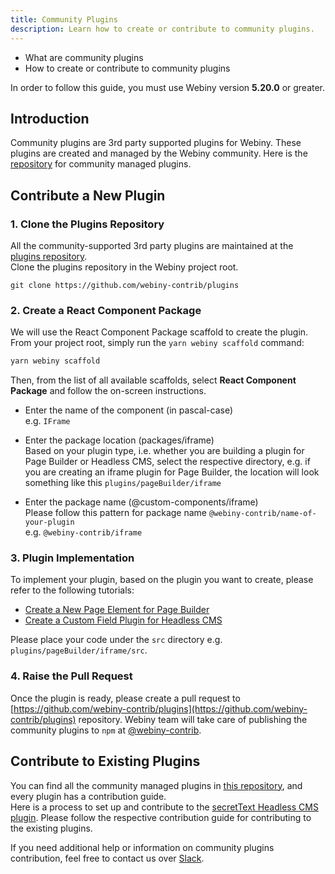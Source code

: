 ```yaml
---
title: Community Plugins
description: Learn how to create or contribute to community plugins.
---
```



<Alert type="success" title="WHAT YOU'LL LEARN">

- What are community plugins
- How to create or contribute to community plugins

</Alert>

<Alert type="info" title="Can I use this?">

In order to follow this guide, you must use Webiny version **5.20.0** or greater.

</Alert>

## Introduction

Community plugins are 3rd party supported plugins for Webiny. These plugins are created and managed by the Webiny community.
Here is the [repository](https://github.com/webiny-contrib/plugins) for community managed plugins.

## Contribute a New Plugin

### 1. Clone the Plugins Repository

All the community-supported 3rd party plugins are maintained at the [plugins repository](https://github.com/webiny-contrib/plugins).  
Clone the plugins repository in the Webiny project root.

`git clone https://github.com/webiny-contrib/plugins`

### 2. Create a React Component Package

We will use the React Component Package scaffold to create the plugin. From your project root, simply run the `yarn webiny scaffold` command:

```bash
yarn webiny scaffold
```

Then, from the list of all available scaffolds, select **React Component Package** and follow the on-screen instructions.

- Enter the name of the component (in pascal-case)  
  e.g. `IFrame`

- Enter the package location (packages/iframe)  
  Based on your plugin type, i.e. whether you are building a plugin for Page Builder or Headless CMS, select the respective directory, e.g. if you are creating an iframe plugin for Page Builder, the location will look something like this
  `plugins/pageBuilder/iframe`

- Enter the package name (@custom-components/iframe)  
  Please follow this pattern for package name `@webiny-contrib/name-of-your-plugin`  
  e.g. `@webiny-contrib/iframe`

### 3. Plugin Implementation

To implement your plugin, based on the plugin you want to create, please refer to the following tutorials:

- [Create a New Page Element for Page Builder](/docs/{version}/page-builder/extending/create-a-page-element)
- [Create a Custom Field Plugin for Headless CMS](/docs/{version}//headless-cms/extending/custom-field-type)

<Alert type="info" title="Important">

Please place your code under the `src` directory e.g. `plugins/pageBuilder/iframe/src`.

</Alert>

### 4. Raise the Pull Request

Once the plugin is ready, please create a pull request to [https://github.com/webiny-contrib/plugins](https://github.com/webiny-contrib/plugins) repository.
Webiny team will take care of publishing the community plugins to `npm` at [@webiny-contrib](https://www.npmjs.com/package/@webiny-contrib/).

## Contribute to Existing Plugins

You can find all the community managed plugins in [this repository](https://github.com/webiny-contrib/plugins), and every plugin has a contribution guide.  
Here is a process to set up and contribute to the [secretText Headless CMS plugin](https://github.com/webiny-contrib/plugins/tree/main/headlessCMS/secretText#how-to-contribute-to-this-plugin).
Please follow the respective contribution guide for contributing to the existing plugins.

<Alert type="info">

If you need additional help or information on community plugins contribution, feel free to contact us over [Slack](https://www.webiny.com/slack).

</Alert>
